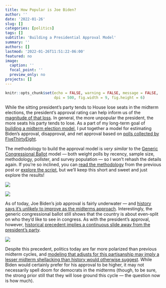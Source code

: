 ```yaml
---
title: How Popular is Joe Biden?
author: ''
date: '2022-01-26'
slug: []
categories: [politics]
tags: []
subtitle: 'Building a Presidential Approval Model'
summary: ''
authors: []
lastmod: '2022-01-26T11:51:22-06:00'
featured: no
image:
  caption: ''
  focal_point: ''
  preview_only: no
projects: []
---
```


```r
knitr::opts_chunk$set(echo = FALSE, warning = FALSE, message = FALSE, 
                      dpi = 500, fig.width = 9, fig.height = 6)
```

While the sitting president's party tends to House lose seats in the midterm elections, the president's approval rating can help inform us of the [magnitude of that loss](https://fivethirtyeight.com/features/some-early-clues-about-how-the-midterms-will-go/). In general, the more unpopular the president, the more seats his party tends to lose. As a part of my long-term goal of [building a midterm election model](https://www.thedatadiary.net/blog/2022-01-12-the-data-diary-year-in-review/), I put together a model for estimating Biden's approval, disapproval, and net approval based on [polls collected by FiveThirtyEight](https://projects.fivethirtyeight.com/biden-approval-rating/). 

The methodology to build the approval model is *very similar* to the [Generic Congressional Ballot](https://www.thedatadiary.net/blog/2021-12-14-do-voters-want-democrats-or-republicans-in-congress/) model --- both weight polls by recency, sample size, methodology, pollster, and survey population --- so I won't rehash the details again. If you're so inclined, you can [read the methodology](https://www.thedatadiary.net/blog/2021-12-14-do-voters-want-democrats-or-republicans-in-congress/) from the previous post or [explore the script](https://github.com/markjrieke/2022-midterm-forecasts/blob/main/scripts/approval_trends_weighting.R), but we'll keep this short and sweet and just explore the results!

![](pics/approval_disapproval_current.png)

![](pics/net_approval_current.png)

As of today, Joe Biden's job approval is fairly underwater --- and [history says it's unlikely to improve as the midterms approach](https://www.cnn.com/2021/11/13/politics/midterms-democrats-biden-analysis/index.html). Interestingly, the generic congressional ballot still shows that the country is about even-split on who they'd like to see in congress. As with the president's approval, however, [historical precedent implies a continuous slide away from the president's party](https://twitter.com/geoffreyvs/status/1438509217107701768). 

![](pics/generic_ballot_current.png)

Despite this precedent, politics today are far more polarized than previous midterm cycles, and [modeling that adjusts for this partisanship may imply a lesser midterm shellacking than history would otherwise suggest](https://gelliottmorris.substack.com/p/is-joe-biden-actually-that-unpopular). While Biden would certainly prefer for his approval to be higher, it may not necessarily spell doom for democrats in the midterms (though, to be sure, the strong prior still that they will lose ground this cycle --- the question now is how much). 







